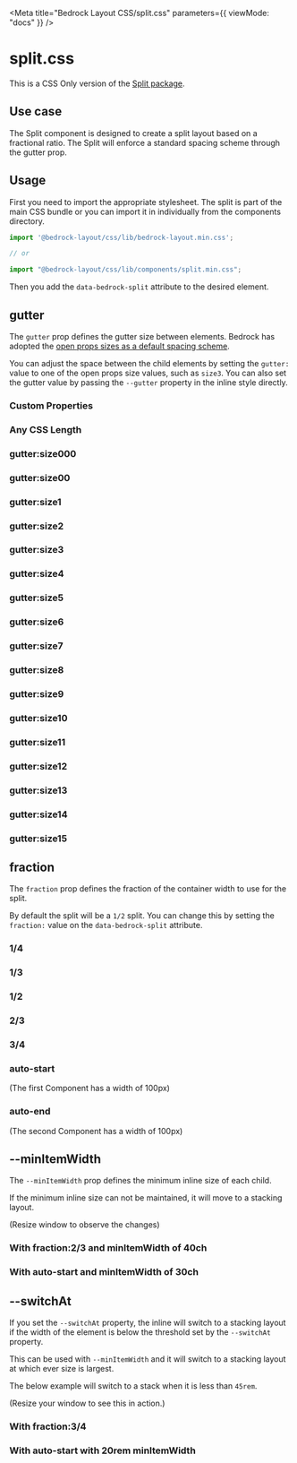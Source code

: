 

<Meta title="Bedrock Layout CSS/split.css" parameters={{ viewMode: "docs" }} />

# split.css

This is a CSS Only version of the [Split package](/?path=/docs/components-split--api).

## Use case

The Split component is designed to create a split layout based on a fractional ratio. The Split will enforce a standard spacing scheme through the gutter prop.

## Usage

First you need to import the appropriate stylesheet. The split is part of the main CSS bundle or you can import it in individually from the components directory.

```javascript
import '@bedrock-layout/css/lib/bedrock-layout.min.css';

// or

import "@bedrock-layout/css/lib/components/split.min.css";
```

Then you add the `data-bedrock-split` attribute to the desired element.

## gutter

The `gutter` prop defines the gutter size between elements. Bedrock has adopted the [open props sizes as a default spacing scheme](https://open-props.style/#sizes).

You can adjust the space between the child elements by setting the `gutter:` value to one of the open props size values, such as `size3`. You can also set the gutter value by passing the `--gutter` property in the inline style directly.

<Canvas withSource="open">
  <Story name="gutter">
    <h3>Custom Properties</h3>
    <div data-bedrock-split style={{ "--gutter": "var(--size-2)" }}>
      <Component />
      <Component />
    </div>
    <h3>Any CSS Length</h3>
    <div data-bedrock-split style={{ "--gutter": "2rem" }}>
      <Component />
      <Component />
    </div>
    <h3>gutter:size000</h3>
    <div data-bedrock-split="gutter:size000">
      <Component />
      <Component />
    </div>
    <h3>gutter:size00</h3>
    <div data-bedrock-split="gutter:size00">
      <Component />
      <Component />
    </div>
    <h3>gutter:size1</h3>
    <div data-bedrock-split="gutter:size1">
      <Component />
      <Component />
    </div>
    <h3>gutter:size2</h3>
    <div data-bedrock-split="gutter:size2">
      <Component />
      <Component />
    </div>
    <h3>gutter:size3</h3>
    <div data-bedrock-split="gutter:size3">
      <Component />
      <Component />
    </div>
    <h3>gutter:size4</h3>
    <div data-bedrock-split="gutter:size4">
      <Component />
      <Component />
    </div>
    <h3>gutter:size5</h3>
    <div data-bedrock-split="gutter:size5">
      <Component />
      <Component />
    </div>
    <h3>gutter:size6</h3>
    <div data-bedrock-split="gutter:size6">
      <Component />
      <Component />
    </div>
    <h3>gutter:size7</h3>
    <div data-bedrock-split="gutter:size7">
      <Component />
      <Component />
    </div>
    <h3>gutter:size8</h3>
    <div data-bedrock-split="gutter:size8">
      <Component />
      <Component />
    </div>
    <h3>gutter:size9</h3>
    <div data-bedrock-split="gutter:size9">
      <Component />
      <Component />
    </div>
    <h3>gutter:size10</h3>
    <div data-bedrock-split="gutter:size10">
      <Component />
      <Component />
    </div>
    <h3>gutter:size11</h3>
    <div data-bedrock-split="gutter:size11">
      <Component />
      <Component />
    </div>
    <h3>gutter:size12</h3>
    <div data-bedrock-split="gutter:size12">
      <Component />
      <Component />
    </div>
    <h3>gutter:size13</h3>
    <div data-bedrock-split="gutter:size13">
      <Component />
      <Component />
    </div>
    <h3>gutter:size14</h3>
    <div data-bedrock-split="gutter:size14">
      <Component />
      <Component />
    </div>
    <h3>gutter:size15</h3>
    <div data-bedrock-split="gutter:size15">
      <Component />
      <Component />
    </div>
  </Story>
</Canvas>

## fraction

The `fraction` prop defines the fraction of the container width to use for the split.

By default the split will be a `1/2` split. You can change this by setting the `fraction:` value on the `data-bedrock-split` attribute.

<Canvas withSource="open">
  <Story name="fraction">
    <h3>1/4</h3>
    <div data-bedrock-split="fraction:1/4 gutter:size3">
      <Component />
      <Component />
    </div>
    <h3>1/3</h3>
    <div data-bedrock-split="fraction:1/3 gutter:size3">
      <Component />
      <Component />
    </div>
    <h3>1/2</h3>
    <div data-bedrock-split="fraction:1/2 gutter:size3">
      <Component />
      <Component />
    </div>
    <h3>2/3</h3>
    <div data-bedrock-split="fraction:2/3 gutter:size3">
      <Component />
      <Component />
    </div>
    <h3>3/4</h3>
    <div data-bedrock-split="fraction:3/4 gutter:size3">
      <Component />
      <Component />
    </div>
    <h3>auto-start</h3>
    (The first Component has a width of 100px)
    <div data-bedrock-split="fraction:auto-start gutter:size3">
      <Component />
      <Component />
    </div>
    <h3>auto-end</h3>
    (The second Component has a width of 100px)
    <div data-bedrock-split="fraction:auto-end gutter:size3">
      <Component />
      <Component />
    </div>
  </Story>
</Canvas>

## --minItemWidth

The `--minItemWidth` prop defines the minimum inline size of each child.

If the minimum inline size can not be maintained, it will move to a stacking layout.

(Resize window to observe the changes)

<Canvas withSource="open">
  <Story name="--minItemWidth">
    <h3>With fraction:2/3 and minItemWidth of 40ch</h3>
    <div
      data-bedrock-split="fraction:2/3 gutter:size2"
      style={{ "--minItemWidth": "40ch" }}
    >
      <Component />
      <Component />
    </div>
    <h3>With auto-start and minItemWidth of 30ch</h3>
    <div
      data-bedrock-split="fraction:auto-start gutter:size2"
      style={{ "--minItemWidth": "30ch" }}
    >
      <Component />
      <Component />
    </div>
  </Story>
</Canvas>

## --switchAt

If you set the `--switchAt` property, the inline will switch to a stacking layout if the width of the element is below the threshold set by the `--switchAt` property.

This can be used with `--minItemWidth` and it will switch to a stacking layout at which ever size is largest.

The below example will switch to a stack when it is less than `45rem`.

(Resize your window to see this in action.)

<Canvas withSource="open">
  <Story name="--switchAt">
    <h3>With fraction:3/4</h3>
    <div
      data-bedrock-split="fraction:2/3 gutter:size2"
      style={{ "--switchAt": "45rem" }}
    >
      <Component />
      <Component />
    </div>
    <h3>With auto-start with 20rem minItemWidth</h3>
    <div
      data-bedrock-split="fraction:auto-start gutter:size2"
      style={{
        "--minItemWidth": "20rem",
        "--switchAt": "45rem",
      }}
    >
      <Component />
      <Component />
    </div>
  </Story>
</Canvas>
